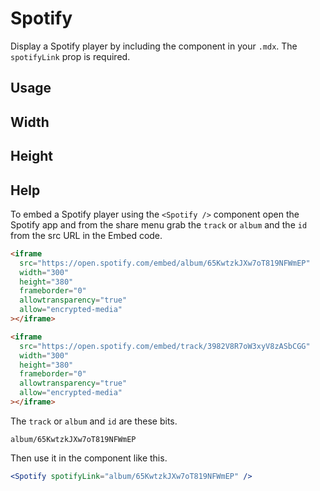 

<Meta title="Components/Spotify" component={Spotify} />

# Spotify

Display a Spotify player by including the component in your `.mdx`. The `spotifyLink` prop is required.

<ArgsTable of={Spotify} />

## Usage

<Canvas>
  <Story name="usage">
    <Spotify spotifyLink="album/65KwtzkJXw7oT819NFWmEP" />
  </Story>
</Canvas>

## Width

<Canvas>
  <Story name="width">
    <Spotify spotifyLink="album/65KwtzkJXw7oT819NFWmEP" width="100%" />
  </Story>
</Canvas>

## Height

<Canvas>
  <Story name="height">
    <Spotify spotifyLink="album/65KwtzkJXw7oT819NFWmEP" height="80px" />
  </Story>
</Canvas>

## Help

<Story name="help" />

To embed a Spotify player using the `<Spotify />` component open the Spotify app and from the share menu grab the `track` or `album` and the `id` from the src URL in the Embed code.

```html
<iframe
  src="https://open.spotify.com/embed/album/65KwtzkJXw7oT819NFWmEP"
  width="300"
  height="380"
  frameborder="0"
  allowtransparency="true"
  allow="encrypted-media"
></iframe>
```

```html
<iframe
  src="https://open.spotify.com/embed/track/3982V8R7oW3xyV8zASbCGG"
  width="300"
  height="380"
  frameborder="0"
  allowtransparency="true"
  allow="encrypted-media"
></iframe>
```

The `track` or `album` and `id` are these bits.

```
album/65KwtzkJXw7oT819NFWmEP
```

Then use it in the component like this.

```jsx
<Spotify spotifyLink="album/65KwtzkJXw7oT819NFWmEP" />
```
